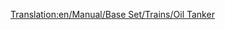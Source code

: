[[Translation:en/Manual/Base Set/Trains/Oil Tanker]]
{{nl/Manual/Base Set/Trains/Wagons|Naam=Olietanker
|Picture=[[File:en/Manual/Base Set/Trains/Oiltanker car.png]]
|NormaalKosten=£1,562 ($3,124)
|NormaalGewicht=24 / 54 t
|NormaalCapaciteit=30,000 liter olie
|MonoKosten=£1,562 ($3,124)
|MonoGewicht=24 / 59 t
|MonoCapaciteit=35,000 liter olie
|MagKosten=£1,562 ($3,124)
|MagGewicht=24 / 61 t
|MagCapaciteit=37,000 liter olie
|Omschrijving=Olietankers zijn zo geconstrueerd dat ze [[en/Manual/Base Set/Cargos/Oil|olie (EN)]] kunnen transporteren. Deze wagon is beschikbaar in [[nl/Manual/Klimaat#gematigd|gematigd]], [[nl/Manual/Klimaat#subarctisch|subarctische]] en [[nl/Manual/Klimaat#subtropisch|subtropische]] klimaat.
}}